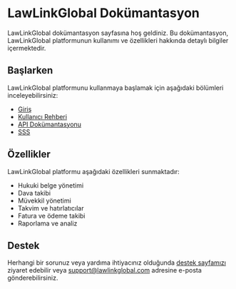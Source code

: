 # LawLinkGlobal Dokümantasyon

LawLinkGlobal dokümantasyon sayfasına hoş geldiniz. Bu dokümantasyon, LawLinkGlobal platformunun kullanımı ve özellikleri hakkında detaylı bilgiler içermektedir.

## Başlarken

LawLinkGlobal platformunu kullanmaya başlamak için aşağıdaki bölümleri inceleyebilirsiniz:

- [Giriş](/giris)
- [Kullanıcı Rehberi](/kullanici-rehberi)
- [API Dokümantasyonu](/api)
- [SSS](/sss)

## Özellikler

LawLinkGlobal platformu aşağıdaki özellikleri sunmaktadır:

- Hukuki belge yönetimi
- Dava takibi
- Müvekkil yönetimi
- Takvim ve hatırlatıcılar
- Fatura ve ödeme takibi
- Raporlama ve analiz

## Destek

Herhangi bir sorunuz veya yardıma ihtiyacınız olduğunda [destek sayfamızı](/destek) ziyaret edebilir veya support@lawlinkglobal.com adresine e-posta gönderebilirsiniz. 
